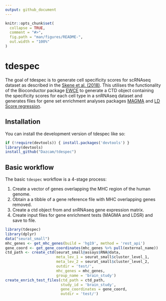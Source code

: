 ```yaml
---
output: github_document
---
```


<!-- README.md is generated from README.Rmd. Please edit that file -->

```r
knitr::opts_chunk$set(
  collapse = TRUE,
  comment = "#>",
  fig.path = "man/figures/README-",
  out.width = "100%"
)
```

# tdespec

<!-- badges: start -->
<!-- badges: end -->

The goal of tdespec is to generate cell specificity scores for scRNAseq dataset as 
described in the [Skene et al. (2018)](https://www.nature.com/articles/s41588-018-0129-5).
This utilises the functionality of the Bioconductor package 
[EWCE](https://github.com/NathanSkene/EWCE/) to generate a CTD object containing the specificity 
scores for each cell type in a snRNAseq dataset and generates files for gene set 
enrichment analyses packages [MAGMA](https://ctg.cncr.nl/software/magma) and 
[LD Score regression](https://github.com/bulik/ldsc). 

## Installation

You can install the development version of tdespec like so:

``` r
if (!require(devtools)) { install.packages('devtools') } 
library(devtools)
install_github("Dazcam/tdespec")
```

## Basic workflow

The basic `tdespec` workflow is a 4-stage process:

1. Create a vector of genes overlapping the MHC region of the human genome.
2. Obtain a a tibble of a gene reference file with MHC overlapping genes removed.
3. Create a ctd object from and snRNAseq gene expression matrix.
4. Create input files for gene enrichment tests (MAGMA and LDSR) and save to file.

```r
library(tdespec)
library(dplyr)
data("seurat_small")
mhc_genes <- get_mhc_genes(build = 'hg19', method = 'rest_api')
gene_coord <- get_gene_coordinates(mhc_genes %>% pull(external_name))
ctd_path <- create_ctd(seurat_small@assays$RNA@data, 
                       meta_lev_1 = seurat_small$cluster_level_1,
                       meta_lev_2 = seurat_small$cluster_level_2,
                       outdir = 'test/',
                       mhc_genes = mhc_genes,
                       group_name = 'brain_study')
create_enrich_test_files(ctd_path = ctd_path, 
                         study_id = 'brain_study',
                         gene_coordinates = gene_coord,
                         outdir = 'test/')
```

